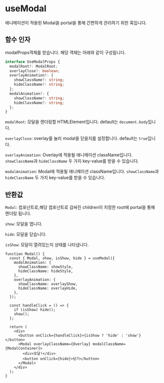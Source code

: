 
<Meta of={Modal} />

# useModal

애니메이션이 적용된 Modal을 portal을 통해 간편하게 관리하기 위한 훅입니다.

## 함수 인자

modalProps객체를 받습니다. 해당 객체는 아래와 같이 구성됩니다.

```ts
interface UseModalProps {
  modalRoot?: ModalRoot;
  overlayClose?: boolean;
  overlayAnimation?: {
    showClassName?: string;
    hideClassName?: string;
  };
  modalAnimation?: {
    showClassName?: string;
    hideClassName?: string;
  };
}
```

`modalRoot`: 모달을 렌더링할 HTMLElement입니다. default는 `document.body`입니다.

`overlayClose`: overlay를 눌러 modal을 닫을지를 설정합니다. default는 `true`입니다.

`overlayAnimation`: Overlay에 적용될 애니메이션 className입니다. `showClassName`과 `hideClassName` 두 가지 key-value를 받을 수 있습니다.

`modalAnimation`: Modal에 적용될 애니메이션 className입니다. `showClassName`과 `hideClassName` 두 가지 key-value를 받을 수 있습니다.

## 반환값

`Modal`: 컴포넌트로,해당 컴포넌트로 감싸진 children이 지정한 root에 portal을 통해 렌더링 됩니다.

`show`: 모달을 엽니다.

`hide`: 모달을 닫습니다.

`isShow`: 모달이 열려있는지 상태를 나타냅니다.

```tsx
function Modal() {
  const { Modal, show, isShow, hide } = useModal({
    modalAnimation: {
      showClassName: showStyle,
      hideClassName: hideStyle,
    },
    overlayAnimation: {
      showClassName: overlayShow,
      hideClassName: overlayHide,
    },
  });

  const handleClick = () => {
    if (isShow) hide();
    show();
  };

  return (
    <div>
      <button onClick={handleClick}>{isShow ? 'hide' : 'show'}</button>
      <Modal overlayClassName={Overlay} modalClassName={ModalContainer}>
        <div>모달!</div>
        <button onClick={hide}>닫기</button>
      </Modal>
    </div>
  );
}
```

<Canvas of={Modal.defaultStory} />
